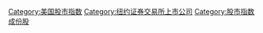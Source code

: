 {{Commonscat|Dow Jones Industrial Average}}

[[Category:美国股市指数‎|Category:美国股市指数‎]]
[[Category:纽约证券交易所上市公司|Category:纽约证券交易所上市公司]]
[[Category:股市指数成份股|Category:股市指数成份股]]
